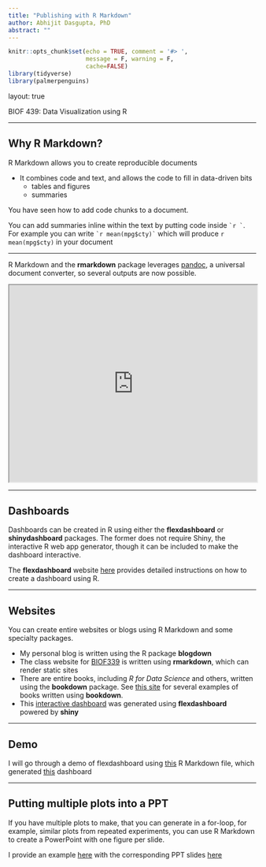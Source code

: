 ```yaml
---
title: "Publishing with R Markdown"
author: Abhijit Dasgupta, PhD
abstract: ""
---
```


```r
knitr::opts_chunk$set(echo = TRUE, comment = '#> ', 
                      message = F, warning = F,
                      cache=FALSE)
library(tidyverse)
library(palmerpenguins)
```

layout: true

<div class="my-header">
<span>BIOF 439: Data Visualization using R</span></div>
</div>

---

## Why R Markdown?

R Markdown allows you to create reproducible documents

+ It combines code and text, and allows the code to fill in data-driven bits
    + tables and figures
    + summaries

You have seen how to add code chunks to a document. 

You can add summaries inline within the text by putting code inside `` `r ` ``. 
For example you can write `` `r
mean(mpg$cty)` `` which will produce `r mean(mpg$cty)` in your document

---

R Markdown and the **rmarkdown** package leverages [pandoc](https://pandoc.org), a universal document converter, so several outputs are now possible. 

<iframe src="https://rmarkdown.rstudio.com/formats.html   " width="100%" height="400"></iframe>

---

## Dashboards

Dashboards can be created in R using either the **flexdashboard** or **shinydashboard** packages. The former does not require Shiny, the interactive R web app generator, though it can be included to make the dashboard 
interactive.

The **flexdashboard** website [here](https://rmarkdown.rstudio.com/flexdashboard) provides detailed instructions
on how to create a dashboard using R. 

---

## Websites

You can create entire websites or blogs using R Markdown and some specialty packages. 

+ My personal blog is written using the R package **blogdown**
+ The class website for [BIOF339](https://www.araastat.com/BIOF339) is written using **rmarkdown**, which can render static sites
+ There are entire books, including *R for Data Science* and others, written using the **bookdown** package. See [this site](https://bookdown.org) for several examples of books written using **bookdown**. 
+ This [interactive dashboard](https://webbedfeet.shinyapps.io/PowerApp) was generated using **flexdashboard** powered by **shiny**

---

## Demo

I will go through a demo of flexdashboard using [this](flexdashboard_essentials.Rmd1) R Markdown file, which
generated [this](flexdashboard_essentials.html) dashboard

---

## Putting multiple plots into a PPT

If you have multiple plots to make, that you can generate in a for-loop, for
example, similar plots from repeated experiments, you can use R Markdown to
create a PowerPoint with one figure per slide. 

I provide an example [here](gapminder2ppt.Rmd) with the corresponding PPT slides [here](gapminder2ppt.pptx)
